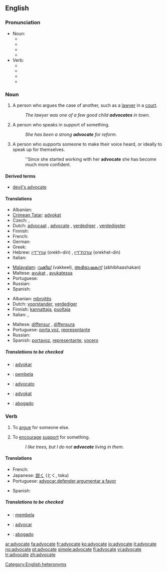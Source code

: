 ==English==

===Pronunciation===
*Noun:
**{{enPR|ăd'vəkət}}
**{{IPA|/ˈædvəkət/}}
**{{SAMPA|/"{dv@k@t/}}
**{{audio|en-us-advocate-noun.ogg|Audio (US)}}
*Verb:
**{{enPR|ăd'vəkāt}}
**{{IPA|/ˈædvəkeɪt/}}
**{{SAMPA|/"{dv@keIt/}}
**{{audio|en-us-advocate-verb.ogg|Audio (US)}}

===Noun===
{{en-noun}}

# A person who argues the case of another, such as a [[lawyer]] in a [[court]].
#:''The lawyer was one of a few good child '''advocates''' in town.''
# A person who speaks in support of something.
#:''She has been a strong '''advocate''' for reform.''
# A person who supports someone to make their voice heard, or ideally to speak up for themselves.
#:''Since she started working with her '''advocate''' she has become much more confident.

====Derived terms====
*[[devil's advocate]]

====Translations====
{{trans-top|person who argues the case of another}}
* Albanian: {{t+|sq|avokat|xs=Albanian}}
* [[Crimean Tatar]]: [[advokat#Crimean Tatar|advokat]]
* Czech: {{t-|cs|obhájce|m}}, {{t-|cs|advokát|m}}
* Dutch: [[advocaat]] {{m}}, [[advocate]] {{f}}, [[verdediger]] {{m}}, [[verdedigster]] {{m}}
* Finnish: {{t+|fi|asianajaja}}
* French: {{t+|fr|avocat|m}}
* German: {{t+|de|Rechtsanwalt}}
* Greek: {{t|el|συνήγορος|m|sc=Grek}}
* Hebrew: [[עורך־דין]] (orekh-din) {{m}}, [[עורכת־דין]] (orekhet-din) {{f}}
* Italian: {{t+|it|avvocato}}
{{trans-mid}}
* [[Malayalam]]: [[വക്കീല്]] (vakkeel), [[അഭിഭാഷകന്]] (abhibhaashakan)
* Maltese: [[avukat]] {{m}}, [[avukatessa]] {{f}}
* Portuguese: {{t+|pt|advogado}}
* Russian: {{t+|ru|адвокат|m|sc=Cyrl}}
* Spanish: {{t+|es|abogado}}
{{trans-bottom}}

{{trans-top|person who speaks in support of something}}
* Albanian: [[mbrojtës]]
* Dutch: [[voorstander]], [[verdediger]]
* Finnish: [[kannattaja]], [[puoltaja]]
* Italian: {{t-|it|sostenitore|m}}, {{t-|it|sostenitrice|f}}
{{trans-mid}}
* Maltese: [[diffensur]] {{m}}, [[diffensura]] {{f}}
* Portuguese: [[porta voz]], [[representante]]
* Russian: {{t+|ru|сторонник|m|sc=Cyrl}}
* Spanish: [[portavoz]], [[representante]], [[vocero]]
{{trans-bottom}}

=====Translations to be checked=====
<!--Remove this section once all of the translations below have been moved into the tables above.-->
{{checktrans}}
*{{ttbc|Ido}}: [[advokar]]
*{{ttbc|Indonesian}}: [[bela|pembela]]
*{{ttbc|Interlingua}}: [[advocato]]
*{{ttbc|Norwegian}}: [[advokat]]
*{{ttbc|Tagalog}}: [[abogado]]

===Verb===
{{en-verb|advocat|ing}}

# {{transitive}} To [[argue]] for someone else.
# {{transitive}} To [[encourage]] [[support]] for something.
#:''I like trees, but I do not '''advocate''' living in them.''

====Translations====
{{trans-top|argue for}}
{{trans-mid}}
{{trans-bottom}}

{{trans-top|encourage support for}}
* French: {{t+|fr|préconiser}}
* Japanese: [[説く]] (とく, toku)
* Portuguese: [[advocar]],[[defender]],[[argumentar a favor]]
{{trans-mid}}
* Spanish: {{t+|es|abogar}}
{{trans-bottom}}

=====Translations to be checked=====
<!--Remove this section once all of the translations below have been moved into the tables above.-->
{{checktrans}}

*{{ttbc|Indonesian}}: [[bela|membela]]
*{{ttbc|Interlingua}}: [[advocar]]
*{{ttbc|Tagalog}}: [[abogado]]

[[Category:English heteronyms]]

[[ar:advocate]]
[[fa:advocate]]
[[fr:advocate]]
[[ko:advocate]]
[[io:advocate]]
[[it:advocate]]
[[no:advocate]]
[[pt:advocate]]
[[simple:advocate]]
[[fi:advocate]]
[[vi:advocate]]
[[tr:advocate]]
[[zh:advocate]]